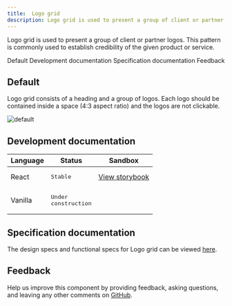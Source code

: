 ```yaml
---
title:  Logo grid
description: Logo grid is used to present a group of client or partner logos. This pattern is commonly used to establish credibility of the given product or service. 
---
```


<PageDescription>

Logo grid is used to present a group of client or partner logos. This pattern is commonly used to establish credibility of the given product or service. 

</PageDescription>

<AnchorLinks>

<AnchorLink>Default</AnchorLink>
<AnchorLink>Development documentation</AnchorLink>
<AnchorLink>Specification documentation</AnchorLink>
<AnchorLink>Feedback</AnchorLink>

</AnchorLinks>

## Default
Logo grid consists of a heading and a group of logos. Each logo should be contained inside a space (4:3 aspect ratio) and the logos are not clickable.

![default](../..//images/pattern/logo-grid-rich/logo-grid-rich.jpg)


## Development documentation

| Language      | Status        | Sandbox                                                                              |
| ------------- | -----------   | ------------------------------------------------------------------------             |
| React         | <div><span class="bx--tag bx--tag--green"><pre>Stable</pre></span></div>        | [View storybook](https://ibmdotcom-react.mybluemix.net/?path=/story/patterns-blocks-logogrid--default)     |
| Vanilla       | <div><span class="bx--tag bx--tag--cool-gray"><pre>Under construction</pre></span></div>  |

## Specification documentation

The design specs and functional specs for Logo grid can be viewed [here](https://ibm.box.com/s/2c2dt2fivbmbcce29oul7hjaktjaqj26).

## Feedback

Help us improve this component by providing feedback, asking questions, and leaving any other comments on [GitHub](https://github.com/carbon-design-system/ibm-dotcom-library).
